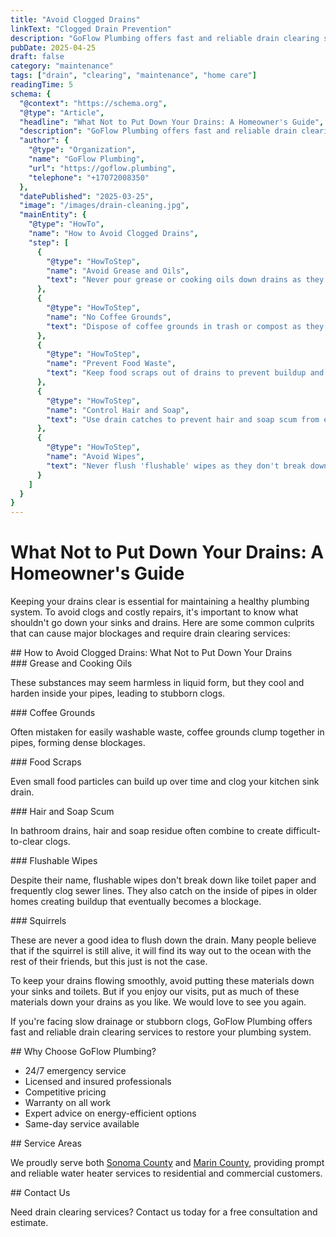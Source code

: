 ```yaml
---
title: "Avoid Clogged Drains"
linkText: "Clogged Drain Prevention"
description: "GoFlow Plumbing offers fast and reliable drain clearing services to restore your drain system in Sonoma and Marin counties."
pubDate: 2025-04-25
draft: false
category: "maintenance"
tags: ["drain", "clearing", "maintenance", "home care"]
readingTime: 5
schema: {
  "@context": "https://schema.org",
  "@type": "Article",
  "headline": "What Not to Put Down Your Drains: A Homeowner's Guide",
  "description": "GoFlow Plumbing offers fast and reliable drain clearing services to restore your drain system in Sonoma and Marin counties.",
  "author": {
    "@type": "Organization",
    "name": "GoFlow Plumbing",
    "url": "https://goflow.plumbing",
    "telephone": "+17072008350"
  },
  "datePublished": "2025-03-25",
  "image": "/images/drain-cleaning.jpg",
  "mainEntity": {
    "@type": "HowTo",
    "name": "How to Avoid Clogged Drains",
    "step": [
      {
        "@type": "HowToStep",
        "name": "Avoid Grease and Oils",
        "text": "Never pour grease or cooking oils down drains as they harden and cause clogs."
      },
      {
        "@type": "HowToStep",
        "name": "No Coffee Grounds",
        "text": "Dispose of coffee grounds in trash or compost as they clump and block pipes."
      },
      {
        "@type": "HowToStep",
        "name": "Prevent Food Waste",
        "text": "Keep food scraps out of drains to prevent buildup and blockages."
      },
      {
        "@type": "HowToStep",
        "name": "Control Hair and Soap",
        "text": "Use drain catches to prevent hair and soap scum from entering pipes."
      },
      {
        "@type": "HowToStep",
        "name": "Avoid Wipes",
        "text": "Never flush 'flushable' wipes as they don't break down and clog sewer lines."
      }
    ]
  }
}
---
```


# What Not to Put Down Your Drains: A Homeowner's Guide

<p>
  Keeping your drains clear is essential for maintaining a healthy plumbing system. To avoid clogs and costly repairs, it's important to know what shouldn't go down your sinks and drains. Here are some common culprits that can cause major blockages and require drain clearing services:
</p>

<section>
  ## How to Avoid Clogged Drains: What Not to Put Down Your Drains
  <div>
    ### Grease and Cooking Oils
    <div>
      <p>These substances may seem harmless in liquid form, but they cool and harden inside your pipes, leading to stubborn clogs.</p>
    </div>
  </div>

  <div>
    ### Coffee Grounds
    <div>
      <p>Often mistaken for easily washable waste, coffee grounds clump together in pipes, forming dense blockages.</p>
    </div>
  </div>

  <div>
    ### Food Scraps
    <div>
      <p>Even small food particles can build up over time and clog your kitchen sink drain.</p>
    </div>
  </div>

  <div>
    ### Hair and Soap Scum
    <div>
      <p>In bathroom drains, hair and soap residue often combine to create difficult-to-clear clogs.</p>
    </div>
  </div>

  <div>
    ### Flushable Wipes
    <div>
      <p>Despite their name, flushable wipes don't break down like toilet paper and frequently clog sewer lines. They also catch on the inside of pipes in older homes creating buildup that eventually becomes a blockage.</p>
    </div>
  </div>

  <div>
    ### Squirrels
    <div>
      <p>These are never a good idea to flush down the drain. Many people believe that if the squirrel is still alive, it will find its way out to the ocean with the rest of their friends, but this just is not the case.</p>
    </div>
  </div>
</section>

<p>To keep your drains flowing smoothly, avoid putting these materials down your sinks and toilets. But if you enjoy our visits, put as much of these materials down your drains as you like. We would love to see you again.</p>

<p>If you're facing slow drainage or stubborn clogs, GoFlow Plumbing offers fast and reliable drain clearing services to restore your plumbing system.</p>

<section>
  ## Why Choose GoFlow Plumbing?

  <div>
    <ul>
      <li>24/7 emergency service</li>
      <li>Licensed and insured professionals</li>
      <li>Competitive pricing</li>
      <li>Warranty on all work</li>
      <li>Expert advice on energy-efficient options</li>
      <li>Same-day service available</li>
    </ul>
  </div>
</section>

<section>
  ## Service Areas

  <div>
    <p>We proudly serve both <a href="/sonoma-county-plumbing">Sonoma County</a> and <a href="/marin-county-plumbing">Marin County</a>, providing prompt and reliable water heater services to residential and commercial customers.</p>
  </div>
</section>

<section>
  ## Contact Us

  <p>Need drain clearing services? Contact us today for a free consultation and estimate.</p>
</section>
